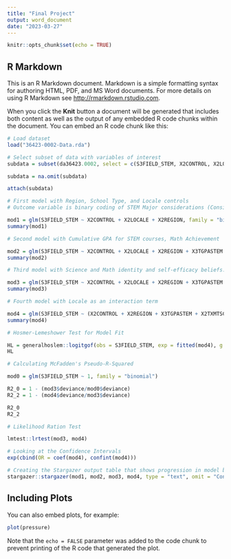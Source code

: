 ```yaml
---
title: "Final Project"
output: word_document
date: "2023-03-27"
---
```


```r
knitr::opts_chunk$set(echo = TRUE)
```

## R Markdown

This is an R Markdown document. Markdown is a simple formatting syntax for authoring HTML, PDF, and MS Word documents. For more details on using R Markdown see <http://rmarkdown.rstudio.com>.

When you click the **Knit** button a document will be generated that includes both content as well as the output of any embedded R code chunks within the document. You can embed an R code chunk like this:

```r
# Load dataset
load("36423-0002-Data.rda")

# Select subset of data with variables of interest
subdata = subset(da36423.0002, select = c(S3FIELD_STEM, X2CONTROL, X2LOCALE, X2REGION, X3TGPASTEM, X2TXMTSCOR, X2SCIID, X2SCIEFF, X2MTHID, X2MTHEFF))

subdata = na.omit(subdata)

attach(subdata)

# First model with Region, School Type, and Locale controls
# Outcome variable is binary coding of STEM Major considerations (Considering STEM major = 1; Not considering STEM major = 0)

mod1 = glm(S3FIELD_STEM ~ X2CONTROL + X2LOCALE + X2REGION, family = "binomial")
summary(mod1)

# Second model with Cumulative GPA for STEM courses, Math Achievement

mod2 = glm(S3FIELD_STEM ~ X2CONTROL + X2LOCALE + X2REGION + X3TGPASTEM + X2TXMTSCOR, family = "binomial")
summary(mod2)

# Third model with Science and Math identity and self-efficacy beliefs. Both are standardized.

mod3 = glm(S3FIELD_STEM ~ X2CONTROL + X2LOCALE + X2REGION + X3TGPASTEM + X2TXMTSCOR + X2SCIID + X2SCIEFF + X2MTHID + X2MTHEFF , family = "binomial")
summary(mod3)

# Fourth model with Locale as an interaction term

mod4 = glm(S3FIELD_STEM ~ (X2CONTROL + X2REGION + X3TGPASTEM + X2TXMTSCOR + X2SCIID + X2SCIEFF + X2MTHID + X2MTHEFF) * X2LOCALE , family = "binomial")
summary(mod4)

# Hosmer-Lemeshower Test for Model Fit

HL = generalhoslem::logitgof(obs = S3FIELD_STEM, exp = fitted(mod4), g = 10)
HL

# Calculating McFadden's Pseudo-R-Squared

mod0 = glm(S3FIELD_STEM ~ 1, family = "binomial")

R2_0 = 1 - (mod3$deviance/mod0$deviance)
R2_2 = 1 - (mod4$deviance/mod3$deviance)

R2_0
R2_2

# Likelihood Ration Test

lmtest::lrtest(mod3, mod4)

# Looking at the Confidence Intervals
exp(cbind(OR = coef(mod4), confint(mod4)))

# Creating the Stargazer output table that shows progression in model building
stargazer::stargazer(mod1, mod2, mod3, mod4, type = "text", omit = "Constant")

```

## Including Plots

You can also embed plots, for example:

```r
plot(pressure)
```

Note that the `echo = FALSE` parameter was added to the code chunk to prevent printing of the R code that generated the plot.
